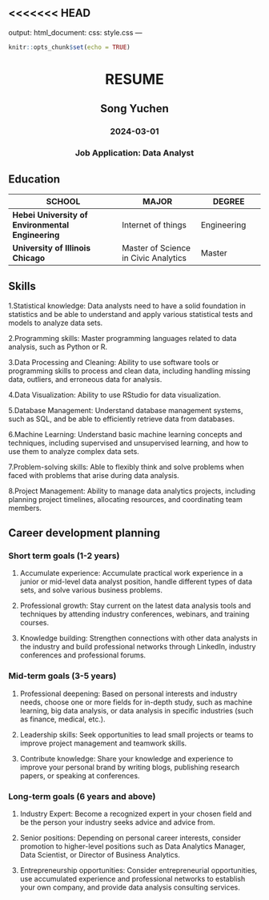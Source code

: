 <<<<<<< HEAD
---
output: 
  html_document:
    css: style.css
---

```r
knitr::opts_chunk$set(echo = TRUE)
```

<html>

<head>

```{=html}
<style>
.center {
  text-align: center;
}
</style>
```
</head>

<body>

::: center
<h1>RESUME</h1>

<h2>Song Yuchen</h2>

<h3>2024-03-01</h3>
:::

::: center

<h3>Job Application: Data Analyst</h3>
:::

## Education

| SCHOOL                                            | MAJOR                                | DEGREE      |
|-------------------------------|-----------------------|------------------|
| **Hebei University of Environmental Engineering** | Internet of things                   | Engineering |
| **University of Illinois Chicago**                | Master of Science in Civic Analytics | Master      |

## Skills

1.Statistical knowledge: Data analysts need to have a solid foundation in statistics and be able to understand and apply various statistical tests and models to analyze data sets.

2.Programming skills: Master programming languages related to data analysis, such as Python or R.

3.Data Processing and Cleaning: Ability to use software tools or programming skills to process and clean data, including handling missing data, outliers, and erroneous data for analysis.

4.Data Visualization: Ability to use RStudio for data visualization.

5.Database Management: Understand database management systems, such as SQL, and be able to efficiently retrieve data from databases.

6.Machine Learning: Understand basic machine learning concepts and techniques, including supervised and unsupervised learning, and how to use them to analyze complex data sets.

7.Problem-solving skills: Able to flexibly think and solve problems when faced with problems that arise during data analysis.

8.Project Management: Ability to manage data analytics projects, including planning project timelines, allocating resources, and coordinating team members.

## Career development planning

### Short term goals (1-2 years)

1.  Accumulate experience: Accumulate practical work experience in a junior or mid-level data analyst position, handle different types of data sets, and solve various business problems.

2.  Professional growth: Stay current on the latest data analysis tools and techniques by attending industry conferences, webinars, and training courses.

3.  Knowledge building: Strengthen connections with other data analysts in the industry and build professional networks through LinkedIn, industry conferences and professional forums.

### Mid-term goals (3-5 years)

1.  Professional deepening: Based on personal interests and industry needs, choose one or more fields for in-depth study, such as machine learning, big data analysis, or data analysis in specific industries (such as finance, medical, etc.).

2.  Leadership skills: Seek opportunities to lead small projects or teams to improve project management and teamwork skills.

3.  Contribute knowledge: Share your knowledge and experience to improve your personal brand by writing blogs, publishing research papers, or speaking at conferences.

### Long-term goals (6 years and above)

1.  Industry Expert: Become a recognized expert in your chosen field and be the person your industry seeks advice and advice from.

2.  Senior positions: Depending on personal career interests, consider promotion to higher-level positions such as Data Analytics Manager, Data Scientist, or Director of Business Analytics.

3.  Entrepreneurship opportunities: Consider entrepreneurial opportunities, use accumulated experience and professional networks to establish your own company, and provide data analysis consulting services.

